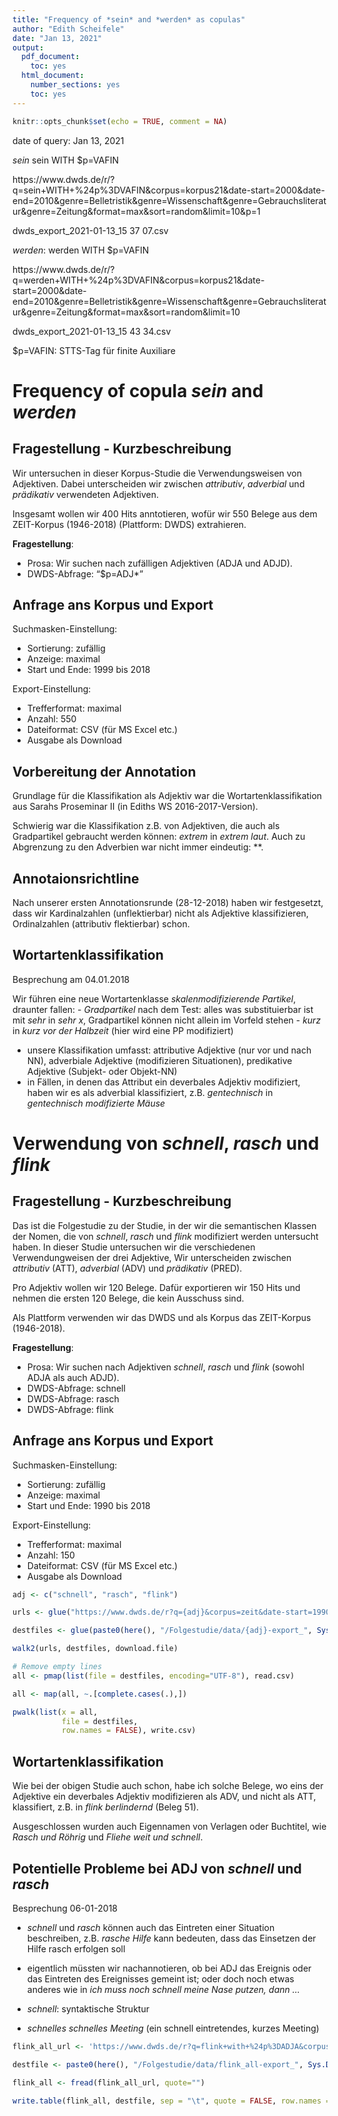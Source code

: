 ```yaml
---
title: "Frequency of *sein* and *werden* as copulas"
author: "Edith Scheifele"
date: "Jan 13, 2021"
output:
  pdf_document:
    toc: yes
  html_document:
    number_sections: yes
    toc: yes
---
```


```r
knitr::opts_chunk$set(echo = TRUE, comment = NA)
```

date of query: Jan 13, 2021

*sein*
sein WITH $p=VAFIN

https://www.dwds.de/r/?q=sein+WITH+%24p%3DVAFIN&corpus=korpus21&date-start=2000&date-end=2010&genre=Belletristik&genre=Wissenschaft&genre=Gebrauchsliteratur&genre=Zeitung&format=max&sort=random&limit=10&p=1

dwds_export_2021-01-13_15 37 07.csv

*werden*:
werden WITH $p=VAFIN

https://www.dwds.de/r/?q=werden+WITH+%24p%3DVAFIN&corpus=korpus21&date-start=2000&date-end=2010&genre=Belletristik&genre=Wissenschaft&genre=Gebrauchsliteratur&genre=Zeitung&format=max&sort=random&limit=10

dwds_export_2021-01-13_15 43 34.csv


$p=VAFIN: STTS-Tag für finite Auxiliare

# Frequency of copula *sein* and *werden* 

## Fragestellung - Kurzbeschreibung

Wir untersuchen in dieser Korpus-Studie die Verwendungsweisen von Adjektiven. Dabei unterscheiden wir zwischen *attributiv*, *adverbial* und *prädikativ* verwendeten Adjektiven.

Insgesamt wollen wir 400 Hits anntotieren, wofür wir 550 Belege aus dem ZEIT-Korpus (1946-2018) (Plattform: DWDS) extrahieren.

**Fragestellung**: 

- Prosa: Wir suchen nach zufälligen Adjektiven (ADJA und ADJD).
- DWDS-Abfrage: "$p=ADJ*"

## Anfrage ans Korpus und Export

Suchmasken-Einstellung:

- Sortierung: zufällig
- Anzeige: maximal
- Start und Ende: 1999 bis 2018

Export-Einstellung:

- Trefferformat: maximal
- Anzahl: 550
- Dateiformat: CSV (für MS Excel etc.)
- Ausgabe als Download


## Vorbereitung der Annotation

Grundlage für die Klassifikation als Adjektiv war die Wortartenklassifikation aus Sarahs Proseminar II (in Ediths WS 2016-2017-Version).

Schwierig war die Klassifikation z.B. von Adjektiven, die auch als Gradpartikel gebraucht werden können: *extrem* in *extrem laut*. Auch zu Abgrenzung zu den Adverbien war nicht immer eindeutig: **. 


## Annotaionsrichtline

Nach unserer ersten Annotationsrunde (28-12-2018) haben wir festgesetzt, dass wir Kardinalzahlen (unflektierbar) nicht als Adjektive klassifizieren, Ordinalzahlen (attributiv flektierbar) schon. 


## Wortartenklassifikation

Besprechung am 04.01.2018


Wir führen eine neue Wortartenklasse *skalenmodifizierende Partikel*, draunter fallen:
  - *Gradpartikel* nach dem Test: alles was substituierbar ist mit *sehr* in *sehr x*, Gradpartikel können nicht allein im Vorfeld stehen
  - *kurz* in *kurz vor der Halbzeit* (hier wird eine PP modifiziert)

- unsere Klassifikation umfasst: attributive Adjektive (nur vor und nach NN), adverbiale Adjektive (modifizieren Situationen), predikative Adjektive (Subjekt- oder Objekt-NN)
- in Fällen, in denen das Attribut ein deverbales Adjektiv modifiziert, haben wir es als adverbial klassifiziert, z.B. *gentechnisch* in *gentechnisch modifizierte Mäuse*


# Verwendung von *schnell*, *rasch* und *flink*

## Fragestellung - Kurzbeschreibung

Das ist die Folgestudie zu der Studie, in der wir die semantischen Klassen der Nomen, die von *schnell*, *rasch* und *flink* modifiziert werden untersucht haben.
In dieser Studie untersuchen wir die verschiedenen Verwendungweisen der drei Adjektive, Wir unterscheiden zwischen *attributiv* (ATT), *adverbial* (ADV) und *prädikativ* (PRED).


Pro Adjektiv wollen wir 120 Belege. Dafür exportieren wir 150 Hits und nehmen die ersten 120 Belege, die kein Ausschuss sind.

Als Plattform verwenden wir das DWDS und als Korpus das ZEIT-Korpus (1946-2018).

**Fragestellung**: 

- Prosa: Wir suchen nach Adjektiven *schnell*, *rasch* und *flink* (sowohl ADJA als auch ADJD).
- DWDS-Abfrage: schnell
- DWDS-Abfrage: rasch
- DWDS-Abfrage: flink

## Anfrage ans Korpus und Export

Suchmasken-Einstellung:

- Sortierung: zufällig
- Anzeige: maximal
- Start und Ende: 1990 bis 2018

Export-Einstellung:

- Trefferformat: maximal
- Anzahl: 150
- Dateiformat: CSV (für MS Excel etc.)
- Ausgabe als Download

```r
adj <- c("schnell", "rasch", "flink")

urls <- glue("https://www.dwds.de/r?q={adj}&corpus=zeit&date-start=1990&date-end=2018&format=max&sort=random&limit=150&view=csv")

destfiles <- glue(paste0(here(), "/Folgestudie/data/{adj}-export_", Sys.Date(), ".csv"))

walk2(urls, destfiles, download.file)
```


```r
# Remove empty lines
all <- pmap(list(file = destfiles, encoding="UTF-8"), read.csv)

all <- map(all, ~.[complete.cases(.),])

pwalk(list(x = all,
           file = destfiles,
           row.names = FALSE), write.csv)
```

## Wortartenklassifikation

Wie bei der obigen Studie auch schon, habe ich solche Belege, wo eins der Adjektive ein deverbales Adjektiv modifizieren als ADV, und nicht als ATT, klassifiert, z.B. in *flink berlindernd* (Beleg 51).

Ausgeschlossen wurden auch Eigennamen von Verlagen oder Buchtitel, wie *Rasch und Röhrig* und *Fliehe weit und schnell*.

## Potentielle Probleme bei ADJ von *schnell* und *rasch*

Besprechung 06-01-2018

- *schnell* und *rasch* können auch das Eintreten einer Situation beschreiben, z.B. *rasche Hilfe* kann bedeuten, dass das Einsetzen der Hilfe rasch erfolgen soll

- eigentlich müssten wir nachannotieren, ob bei ADJ das Ereignis oder das Eintreten des Ereignisses gemeint ist; oder doch noch etwas anderes wie in *ich muss noch schnell meine Nase putzen, dann ...* 


- *schnell*: syntaktische Struktur 

- *schnelles schnelles Meeting* (ein schnell eintretendes, kurzes Meeting)


```r
flink_all_url <- 'https://www.dwds.de/r?q=flink+with+%24p%3DADJA&corpus=zeit&date-start=1990&date-end=2018&format=max&sort=random&limit=700&view=tsv'

destfile <- paste0(here(), "/Folgestudie/data/flink_all-export_", Sys.Date(), ".tsv")

flink_all <- fread(flink_all_url, quote="")

write.table(flink_all, destfile, sep = "\t", quote = FALSE, row.names = FALSE)

```



